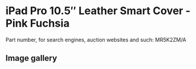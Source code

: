 
# iPad Pro 10.5″ Leather Smart Cover - Pink Fuchsia

Part number, for search engines, auction websites and such: MR5K2ZM/A

## Image gallery

<div style={{ width: "768px" }}>
  <GalleryComponent
    images={[
      {
        original: "/everysource/MR5K2.png",
        thumbnail: "/everypreview/MR5K2.png",
      },
      {
        original: "/everysource/MR5K2_AV1_GOLD.png",
        thumbnail: "/everypreview/MR5K2_AV1_GOLD.png",
      },
      {
        original: "/everysource/MR5K2_AV1_SILVER.png",
        thumbnail: "/everypreview/MR5K2_AV1_SILVER.png",
      },
      {
        original: "/everysource/MR5K2_AV1_SPACE_GRAY.png",
        thumbnail: "/everypreview/MR5K2_AV1_SPACE_GRAY.png",
      },
      {
        original: "/everysource/MR5K2_AV2.png",
        thumbnail: "/everypreview/MR5K2_AV2.png",
      },
      {
        original: "/everysource/MR5K2_AV3.png",
        thumbnail: "/everypreview/MR5K2_AV3.png",
      }
    ]}
  />
</div>